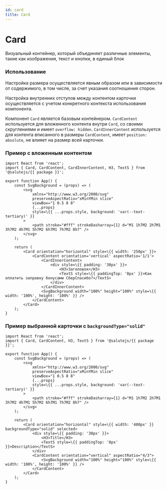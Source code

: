 ```yaml
---
id: card
title: Card
---
```



# Card
Визуальный контейнер, который объединяет различные элементы, такие как изображения, текст и кнопки, в единый блок

<Description name="Card" />
<PropsTable name="Card" />

### Использование

Настройка размера осуществляется явным образом или в зависимости от содержимого, в том числе, за счет указания соотношения сторон.

Настройка внутренних отступов между контентом карточки осуществляется с учетом конкретного контекста использования компонента.

Компонент `Card` является базовым контейнером. `CardContent` используется для вложенного контента внутри `Card`, со своими скруглениями и имеет `overflow: hidden`.
`CardInnerContent` используется для контента вписанного в размеры `CardContent`, имеет `position: absolute`, не влияет на размер всей карточки.

### Пример с вложенным контентом

```tsx live
import React from 'react';
import { Card, CardContent, CardInnerContent, H3, TextS } from '@salutejs/{{ package }}';

export function App() {
    const SvgBackground = (props) => (
        <svg
            xmlns="http://www.w3.org/2000/svg"
            preserveAspectRatio="xMinYMin slice"
            viewBox="1 0.5 8 8"
            {...props}
            style=\{{ ...props.style, background: 'var(--text-tertiary)' }}
        >
            <path stroke="#fff" strokeDasharray={1} d="M1 1h7M2 2h7M1 3h7M2 4h7M1 5h7M2 6h7M1 7h7M2 8h7" />
        </svg>
    );

    return (
        <Card orientation="horizontal" style=\{{ width: '250px' }}>
            <CardContent orientation='vertical' aspectRatio='1/1'>
                <CardInnerContent>
                    <div style=\{{ padding: '30px' }}>
                        <H3>Заголовок</H3>
                        <TextS style=\{{ paddingTop: '8px' }}>Как оплатить заправку бонусами СберСпасибо?</TextS>
                    </div>
                </CardInnerContent>
                <SvgBackground width="100%" height="100%" style=\{{ width: '100%', height: '100%' }} />
            </CardContent>
        </Card>
    );
}
```

### Пример выбранной карточки с `backgroundType="solid"`

```tsx live
import React from 'react';
import { Card, CardContent, H3, TextS } from '@salutejs/{{ package }}';

export function App() {
    const SvgBackground = (props) => (
        <svg
            xmlns="http://www.w3.org/2000/svg"
            preserveAspectRatio="xMinYMin slice"
            viewBox="1 0.5 8 8"
            {...props}
            style=\{{ ...props.style, background: 'var(--text-tertiary)' }}
        >
            <path stroke="#fff" strokeDasharray={1} d="M1 1h7M2 2h7M1 3h7M2 4h7M1 5h7M2 6h7M1 7h7M2 8h7" />
        </svg>
    );

    return (
        <Card orientation="horizontal" style=\{{ width: '400px' }} backgroundType="solid" selected>
            <div style=\{{ padding: '30px' }}>
                <H3>Title</H3>
                <TextS style=\{{ paddingTop: '8px' }}>Description</TextS>
            </div>
            <CardContent orientation="vertical" aspectRatio="4/3">
                <SvgBackground width="100%" height="100%" style=\{{ width: '100%', height: '100%' }} />
            </CardContent>
        </Card>
    );
}
```
